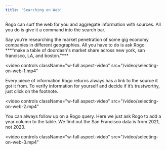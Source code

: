 ```yaml
---
title: 'Searching on Web'
---
```


Rogo can surf the web for you and aggregate information with sources. All you do is give it a command into the search bar.

<AccordionGroup>

<Accordion title="Writing a search">
Say you’re researching the market penetration of some gig economy companies in different geographies. All you have to do is ask Rogo: ***“make a table of doordash's market share across new york, san francisco, LA, and boston.”***

<video
  controls
  className="w-full aspect-video"
  src="/video/selecting-on-web-1.mp4"
></video>
</Accordion>

<Accordion title="Looking at sources">
Every piece of information Rogo returns always has a link to the source it got it from. To verify information for yourself and decide if it’s trustworthy, just click on the footnote.

<video
  controls
  className="w-full aspect-video"
  src="/video/selecting-on-web-2.mp4"
></video>
</Accordion>

<Accordion title="Writing a follow-up">
You can always follow up on a Rogo query. Here we just ask Rogo to add a year column to the table. We find out the San Francisco data is from 2021, not 2023.

<video
  controls
  className="w-full aspect-video"
  src="/video/selecting-on-web-3.mp4"
></video>
</Accordion>

</AccordionGroup>